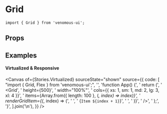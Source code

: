 
<Meta of={Stories} />

# Grid

```tsx
import { Grid } from 'venomous-ui';
```

## Props

<Controls />

## Examples

#### Virtualized & Responsive

<Canvas
  of={Stories.Virtualized}
  sourceState="shown"
  source={{
    code: [
      "import { Grid, Flex } from 'venomous-ui';",
      '',
      'function App() {',
      '  return (',
      '    <Grid',
      '      height={500}',
      '      width="100%"',
      '      cols={{ xs: 1, sm: 1, md: 2, lg: 3, xl: 4 }}',
      '      items={Array.from({ length: 100 }, (_, index) => index)}',
      '      renderGridItem={(_, index) => (',
      '        <Flex height={100} width="100%" border={1} borderColor="divider">',
      '          {`Item ${index + 1}`}',
      '        </Flex>',
      '      )}',
      '    />',
      '  );',
      '}',
    ].join('\n'),
  }}
/>
